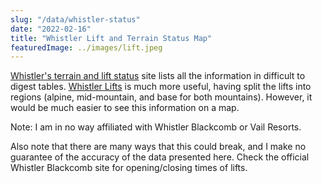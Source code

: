 ```yaml
---
slug: "/data/whistler-status"
date: "2022-02-16"
title: "Whistler Lift and Terrain Status Map"
featuredImage: ../images/lift.jpeg
---
```


[Whistler's terrain and lift status](https://www.whistlerblackcomb.com/the-mountain/mountain-conditions/terrain-and-lift-status.aspx) site lists all the information in difficult to digest tables. [Whistler Lifts](https://www.whistlerlifts.com/) is much more useful, having split the lifts into regions (alpine, mid-mountain, and base for both mountains). However, it would be much easier to see this information on a map.


<WhistlerStatus />

<FigureText>Note: I am in no way affiliated with Whistler Blackcomb or Vail Resorts.</FigureText>

<FigureText>Also note that there are many ways that this could break, and I make no guarantee of the accuracy of the data presented here. Check the official Whistler Blackcomb site for opening/closing times of lifts.</FigureText>
